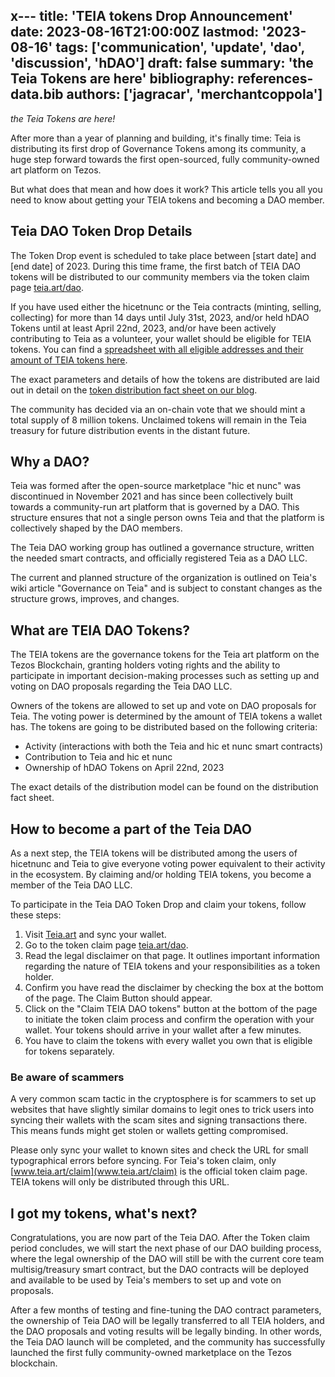 x---
title: 'TEIA tokens Drop Announcement'
date: 2023-08-16T21:00:00Z
lastmod: '2023-08-16'
tags: ['communication', 'update', 'dao', 'discussion', 'hDAO']
draft: false
summary: 'the Teia Tokens are here'
bibliography: references-data.bib
authors: ['jagracar', 'merchantcoppola']
---

_the Teia Tokens are here!_

After more than a year of planning and building, it's finally time: Teia is distributing its first drop of Governance Tokens among its community, a huge step forward towards the first open-sourced, fully community-owned art platform on Tezos.

But what does that mean and how does it work? This article tells you all you need to know about getting your TEIA tokens and becoming a DAO member.

## Teia DAO Token Drop Details

The Token Drop event is scheduled to take place between [start date] and [end date] of 2023. During this time frame, the first batch of TEIA DAO tokens will be distributed to our community members via the token claim page [teia.art/dao](teia.art/dao).

If you have used either the hicetnunc or the Teia contracts (minting, selling, collecting) for more than 14 days until July 31st, 2023, and/or held hDAO Tokens until at least April 22nd, 2023, and/or have been actively contributing to Teia as a volunteer, your wallet should be eligible for TEIA tokens. You can find a [spreadsheet with all eligible addresses and their amount of TEIA tokens here](https://docs.google.com/spreadsheets/d/11jFANEUsvNSc9vQGD7sc46n_BOp8v0tGOLY1LG0KENk/edit?usp=sharing).

The exact parameters and details of how the tokens are distributed are laid out in detail on the [token distribution fact sheet on our blog](https://blog.teia.art/blog/fact-sheet-token-drop).

The community has decided via an on-chain vote that we should mint a total supply of 8 million tokens. Unclaimed tokens will remain in the Teia treasury for future distribution events in the distant future.

## Why a DAO?

Teia was formed after the open-source marketplace "hic et nunc" was discontinued in November 2021 and has since been collectively built towards a community-run art platform that is governed by a DAO. This structure ensures that not a single person owns Teia and that the platform is collectively shaped by the DAO members.

The Teia DAO working group has outlined a governance structure, written the needed smart contracts, and officially registered Teia as a DAO LLC.

The current and planned structure of the organization is outlined on Teia's wiki article "Governance on Teia" and is subject to constant changes as the structure grows, improves, and changes.

## What are TEIA DAO Tokens?

The TEIA tokens are the governance tokens for the Teia art platform on the Tezos Blockchain, granting holders voting rights and the ability to participate in important decision-making processes such as setting up and voting on DAO proposals regarding the Teia DAO LLC.

Owners of the tokens are allowed to set up and vote on DAO proposals for Teia. The voting power is determined by the amount of TEIA tokens a wallet has. The tokens are going to be distributed based on the following criteria:
- Activity (interactions with both the Teia and hic et nunc smart contracts)
- Contribution to Teia and hic et nunc
- Ownership of hDAO Tokens on April 22nd, 2023

The exact details of the distribution model can be found on the distribution fact sheet.

## How to become a part of the Teia DAO

As a next step, the TEIA tokens will be distributed among the users of hicetnunc and Teia to give everyone voting power equivalent to their activity in the ecosystem. By claiming and/or holding TEIA tokens, you become a member of the Teia DAO LLC.

To participate in the Teia DAO Token Drop and claim your tokens, follow these steps:
1. Visit [Teia.art](teia.art) and sync your wallet.
2. Go to the token claim page [teia.art/dao](teia.art/dao).
3. Read the legal disclaimer on that page. It outlines important information regarding the nature of TEIA tokens and your responsibilities as a token holder.
4. Confirm you have read the disclaimer by checking the box at the bottom of the page. The Claim Button should appear.
5. Click on the "Claim TEIA DAO tokens" button at the bottom of the page to initiate the token claim process and confirm the operation with your wallet. Your tokens should arrive in your wallet after a few minutes.
6. You have to claim the tokens with every wallet you own that is eligible for tokens separately.

### Be aware of scammers

A very common scam tactic in the cryptosphere is for scammers to set up websites that have slightly similar domains to legit ones to trick users into syncing their wallets with the scam sites and signing transactions there. This means funds might get stolen or wallets getting compromised.

Please only sync your wallet to known sites and check the URL for small typographical errors before syncing. For Teia's token claim, only [www.teia.art/claim](www.teia.art/claim) is the official token claim page. TEIA tokens will only be distributed through this URL.

## I got my tokens, what's next?

Congratulations, you are now part of the Teia DAO. After the Token claim period concludes, we will start the next phase of our DAO building process, where the legal ownership of the DAO will still be with the current core team multisig/treasury smart contract, but the DAO contracts will be deployed and available to be used by Teia's members to set up and vote on proposals.

After a few months of testing and fine-tuning the DAO contract parameters, the ownership of Teia DAO will be legally transferred to all TEIA holders, and the DAO proposals and voting results will be legally binding. In other words, the Teia DAO launch will be completed, and the community has successfully launched the first fully community-owned marketplace on the Tezos blockchain.

